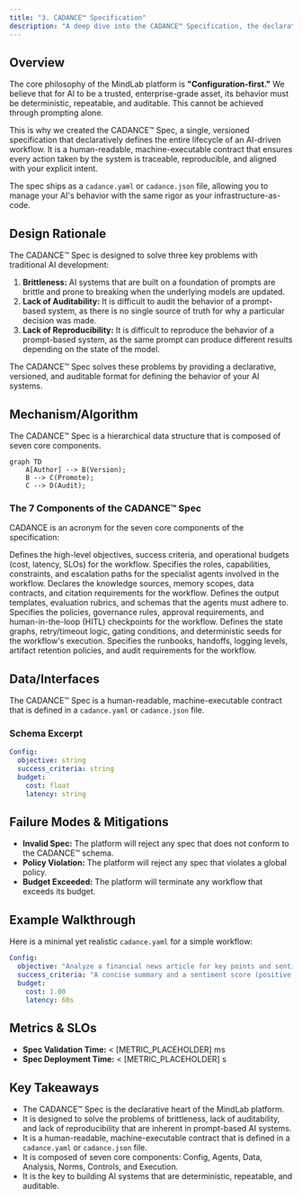 ```yaml
---
title: "3. CADANCE™ Specification"
description: "A deep dive into the CADANCE™ Specification, the declarative heart of the MindLab platform."
---
```


## Overview

The core philosophy of the MindLab platform is **"Configuration-first."** We believe that for AI to be a trusted, enterprise-grade asset, its behavior must be deterministic, repeatable, and auditable. This cannot be achieved through prompting alone.

This is why we created the CADANCE™ Spec, a single, versioned specification that declaratively defines the entire lifecycle of an AI-driven workflow. It is a human-readable, machine-executable contract that ensures every action taken by the system is traceable, reproducible, and aligned with your explicit intent.

The spec ships as a `cadance.yaml` or `cadance.json` file, allowing you to manage your AI's behavior with the same rigor as your infrastructure-as-code.

## Design Rationale

The CADANCE™ Spec is designed to solve three key problems with traditional AI development:

1.  **Brittleness:** AI systems that are built on a foundation of prompts are brittle and prone to breaking when the underlying models are updated.
2.  **Lack of Auditability:** It is difficult to audit the behavior of a prompt-based system, as there is no single source of truth for why a particular decision was made.
3.  **Lack of Reproducibility:** It is difficult to reproduce the behavior of a prompt-based system, as the same prompt can produce different results depending on the state of the model.

The CADANCE™ Spec solves these problems by providing a declarative, versioned, and auditable format for defining the behavior of your AI systems.

## Mechanism/Algorithm

The CADANCE™ Spec is a hierarchical data structure that is composed of seven core components.

```mermaid
graph TD
    A[Author] --> B(Version);
    B --> C(Promote);
    C --> D(Audit);
```

### The 7 Components of the CADANCE™ Spec

CADANCE is an acronym for the seven core components of the specification:

<AccordionGroup>
  <Accordion title="Config">
    Defines the high-level objectives, success criteria, and operational budgets (cost, latency, SLOs) for the workflow.
  </Accordion>
  <Accordion title="Agents">
    Specifies the roles, capabilities, constraints, and escalation paths for the specialist agents involved in the workflow.
  </Accordion>
  <Accordion title="Data">
    Declares the knowledge sources, memory scopes, data contracts, and citation requirements for the workflow.
  </Accordion>
  <Accordion title="Analysis">
    Defines the output templates, evaluation rubrics, and schemas that the agents must adhere to.
  </Accordion>
  <Accordion title="Norms">
    Specifies the policies, governance rules, approval requirements, and human-in-the-loop (HITL) checkpoints for the workflow.
  </Accordion>
  <Accordion title="Controls">
    Defines the state graphs, retry/timeout logic, gating conditions, and deterministic seeds for the workflow's execution.
  </Accordion>
  <Accordion title="Execution">
    Specifies the runbooks, handoffs, logging levels, artifact retention policies, and audit requirements for the workflow.
  </Accordion>
</AccordionGroup>

## Data/Interfaces

The CADANCE™ Spec is a human-readable, machine-executable contract that is defined in a `cadance.yaml` or `cadance.json` file.

### Schema Excerpt

```yaml
Config:
  objective: string
  success_criteria: string
  budget:
    cost: float
    latency: string
```

## Failure Modes & Mitigations

-   **Invalid Spec:** The platform will reject any spec that does not conform to the CADANCE™ schema.
-   **Policy Violation:** The platform will reject any spec that violates a global policy.
-   **Budget Exceeded:** The platform will terminate any workflow that exceeds its budget.

## Example Walkthrough

Here is a minimal yet realistic `cadance.yaml` for a simple workflow:

```yaml
Config:
  objective: "Analyze a financial news article for key points and sentiment."
  success_criteria: "A concise summary and a sentiment score (positive, negative, neutral)."
  budget:
    cost: 1.00
    latency: 60s
```

## Metrics & SLOs

-   **Spec Validation Time:** < [METRIC_PLACEHOLDER] ms
-   **Spec Deployment Time:** < [METRIC_PLACEHOLDER] s

## Key Takeaways

-   The CADANCE™ Spec is the declarative heart of the MindLab platform.
-   It is designed to solve the problems of brittleness, lack of auditability, and lack of reproducibility that are inherent in prompt-based AI systems.
-   It is a human-readable, machine-executable contract that is defined in a `cadance.yaml` or `cadance.json` file.
-   It is composed of seven core components: Config, Agents, Data, Analysis, Norms, Controls, and Execution.
-   It is the key to building AI systems that are deterministic, repeatable, and auditable.